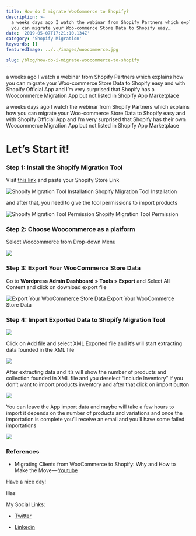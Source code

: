 ```yaml
---
title: How do I migrate WooCommerce to Shopify?
description: >-
  a weeks days ago I watch the webinar from Shopify Partners which explains how
  you can migrate your Woo-commerce Store Data to Shopify easy…
date: '2019-05-07T17:21:10.134Z'
category: 'Shopify Migration'
keywords: []
featuredImage: ../../images/woocommerce.jpg

slug: /blog/how-do-i-migrate-woocommerce-to-shopify
---
```


a weeks ago I watch a webinar from Shopify Partners which explains how you can migrate your Woo-commerce Store Data to Shopify easy and with Shopify Official App and I’m very surprised that Shopify has a Woocommerce Migration App but not listed in Shopify App Marketplace

a weeks days ago I watch the webinar from Shopify Partners which explains how you can migrate your Woo-commerce Store Data to Shopify easy and with Shopify Official App and I’m very surprised that Shopify has their own Woocommerce Migration App but not listed in Shopify App Marketplace

# **Let’s Start it!**

### Step 1: Install the Shopify Migration Tool

Visit [this link](http://import-store.shopifyapps.com) and paste your Shopify Store Link

![Shopify Migration Tool Installation](../../images/1__mLNZEyz3vc4qg20SW5KYsA.png)
Shopify Migration Tool Installation

and after that, you need to give the tool permissions to import products

![Shopify Migration Tool Permission](../../images/1______SAUVS8UTdTKjO__hJKWdQ.png)
Shopify Migration Tool Permission

### Step 2: Choose Woocommerce as a platform

Select Woocommerce from Drop-down Menu

![](../../images/1__fAHB7Ymg9YSQQFCggLnTYw.png)

### Step 3: Export Your WooCommerce Store Data

Go to **Wordpress Admin Dashboard > Tools > Export** and Select All Content and click on download export file

![Export Your WooCommerce Store Data](../../images/1__tPOEH5bUfotWyED31__IC6A.png)
Export Your WooCommerce Store Data

### Step 4: Import Exported Data to Shopify Migration Tool

![](../../images/1__b__vHQGExj9InQfKJmaAkow.png)

Click on Add file and select XML Exported file and it’s will start extracting data founded in the XML file

![](../../images/1__ab08nqCCqS0BvA93i2DJRg.png)

After extracting data and it’s will show the number of products and collection founded in XML file and you deselect “Include Inventory” if you don’t want to import products inventory and after that click on import button

![](../../images/1____nNvzEIMhtvvF__03EIFgjw.png)

You can leave the App import data and maybe will take a few hours to import it depends on the number of products and variations and once the importation is complete you’ll receive an email and you’ll have some failed importations

![](../../images/1__yz9UYfSjTCAeGy5ffBy02g.png)

### References

* Migrating Clients from WooCommerce to Shopify: Why and How to Make the Move — [Youtube](https://www.youtube.com/watch?v=zv3HgyaZ0-4)

Have a nice day!

Ilias

My Social Links:

* [Twitter](https://twitter.com/IliasHaddad3)

* [Linkedin](https://www.linkedin.com/in/ilias-haddad/)